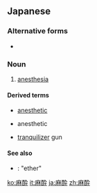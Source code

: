 ==Japanese==
{{ja-kanjitab|ま|すい|yomi=on}}

===Alternative forms===
* {{ja-l|痲酔}}

===Noun===
{{ja-noun|ますい}}

# {{lb|ja|medicine|sort=ますい}} [[anesthesia]]
#: {{ja-usex|'''麻酔'''をかける|'''ますい''' を かける|anesthetize someone}}

====Derived terms====
* {{ja-r|麻酔剤|ますいざい}} [[anesthetic]]
* {{ja-r|麻酔薬|ますいやく}} anesthetic
* {{ja-r|麻酔銃|ますいじゅう}} [[tranquilizer]] gun

====See also====
* {{ja-r|エーテル}}: "ether"

[[ko:麻酔]]
[[it:麻酔]]
[[ja:麻酔]]
[[zh:麻酔]]